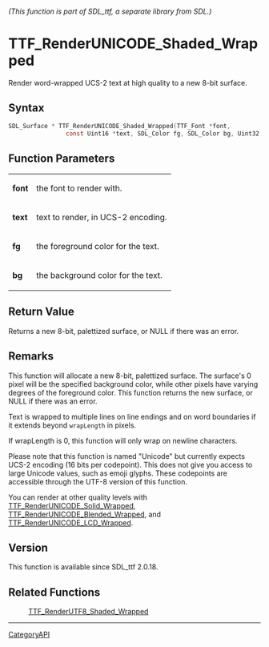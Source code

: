 ====== (This function is part of SDL_ttf, a separate library from SDL.) ======
= TTF_RenderUNICODE_Shaded_Wrapped =

Render word-wrapped UCS-2 text at high quality to a new 8-bit surface.

== Syntax ==

<syntaxhighlight lang='c'>
SDL_Surface * TTF_RenderUNICODE_Shaded_Wrapped(TTF_Font *font,
                const Uint16 *text, SDL_Color fg, SDL_Color bg, Uint32 wrapLength);
</syntaxhighlight>

== Function Parameters ==

{|
|'''font'''
|the font to render with.
|-
|'''text'''
|text to render, in UCS-2 encoding.
|-
|'''fg'''
|the foreground color for the text.
|-
|'''bg'''
|the background color for the text.
|}

== Return Value ==

Returns a new 8-bit, palettized surface, or NULL if there was an error.

== Remarks ==

This function will allocate a new 8-bit, palettized surface. The surface's
0 pixel will be the specified background color, while other pixels have
varying degrees of the foreground color. This function returns the new
surface, or NULL if there was an error.

Text is wrapped to multiple lines on line endings and on word boundaries if
it extends beyond <code>wrapLength</code> in pixels.

If wrapLength is 0, this function will only wrap on newline characters.

Please note that this function is named "Unicode" but currently expects
UCS-2 encoding (16 bits per codepoint). This does not give you access to
large Unicode values, such as emoji glyphs. These codepoints are accessible
through the UTF-8 version of this function.

You can render at other quality levels with
[[TTF_RenderUNICODE_Solid_Wrapped]], [[TTF_RenderUNICODE_Blended_Wrapped]],
and [[TTF_RenderUNICODE_LCD_Wrapped]].

== Version ==

This function is available since SDL_ttf 2.0.18.

== Related Functions ==

:[[TTF_RenderUTF8_Shaded_Wrapped]]

----
[[CategoryAPI]]


